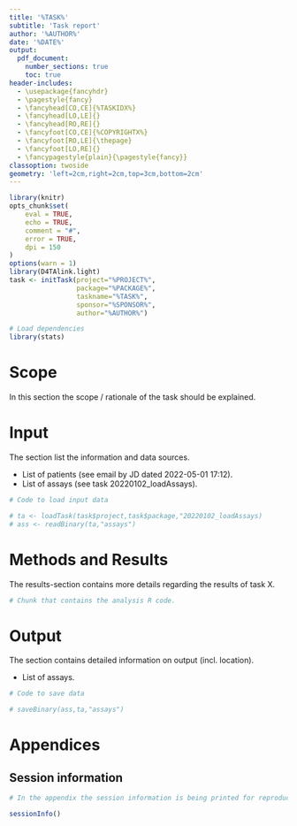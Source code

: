 ---
title: '%TASK%'
subtitle: 'Task report'
author: '%AUTHOR%'
date: '%DATE%'
output: 
  pdf_document:
    number_sections: true
    toc: true
header-includes:
  - \usepackage{fancyhdr}
  - \pagestyle{fancy}
  - \fancyhead[CO,CE]{%TASKIDX%}
  - \fancyhead[LO,LE]{}
  - \fancyhead[RO,RE]{}
  - \fancyfoot[CO,CE]{%COPYRIGHTX%}
  - \fancyfoot[RO,LE]{\thepage}
  - \fancyfoot[LO,RE]{}
  - \fancypagestyle{plain}{\pagestyle{fancy}}
classoption: twoside
geometry: 'left=2cm,right=2cm,top=3cm,bottom=2cm'
---

```{r optionsChunk, echo=FALSE, message=FALSE, warning=FALSE}
library(knitr)
opts_chunk$set(
	eval = TRUE, 
	echo = TRUE,
	comment = "#",
	error = TRUE, 
	dpi = 150
)
options(warn = 1)
library(D4TAlink.light)
task <- initTask(project="%PROJECT%",
                 package="%PACKAGE%",
                 taskname="%TASK%",
                 sponsor="%SPONSOR%",
                 author="%AUTHOR%")
```

```{r loadLibraries, echo=FALSE}
# Load dependencies
library(stats)
```

\newpage

# Scope

In this section the scope / rationale of the task should be explained.

\newpage

# Input

The section list the information and data sources.

* List of patients (see email by JD dated 2022-05-01 17:12).
* List of assays (see task 20220102_loadAssays).

```{r loadInput, echo=FALSE}

# Code to load input data

# ta <- loadTask(task$project,task$package,"20220102_loadAssays)
# ass <- readBinary(ta,"assays")

```

\newpage

# Methods and Results

The results-section contains more details regarding the results of task X.

```{r consideredRCode, echo=TRUE}

# Chunk that contains the analysis R code.

```

\newpage

# Output

The section contains detailed information on output (incl. location).

* List of assays.

```{r saveOutput, echo=FALSE}

# Code to save data

# saveBinary(ass,ta,"assays")

```


\newpage

# Appendices

## Session information

```{r sessionInfo, echo=FALSE, results="asis"}

# In the appendix the session information is being printed for reproducibility.

sessionInfo()

```

